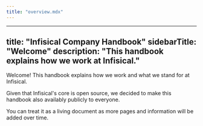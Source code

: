 ```yaml
---
title: "overview.mdx"
---
```


---
title: "Infisical Company Handbook"
sidebarTitle: "Welcome"
description: "This handbook explains how we work at Infisical."
---

Welcome! This handbook explains how we work and what we stand for at Infisical. 

Given that Infisical's core is open source, we decided to make this handbook also availably publicly to everyone. 

You can treat it as a living document as more pages and information will be added over time. 
